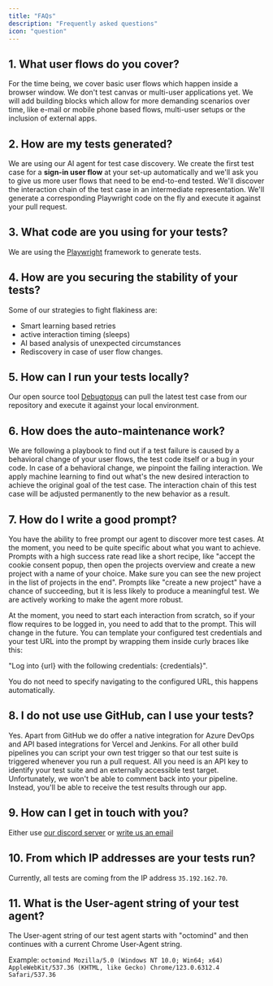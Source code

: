 ```yaml
---
title: "FAQs"
description: "Frequently asked questions"
icon: "question"
---
```


## 1. What user flows do you cover?

For the time being, we cover basic user flows which happen inside a browser window. We don't test canvas or multi-user applications yet.
We will add building blocks which allow for more demanding scenarios over time, like e-mail or mobile phone based flows, multi-user setups or the inclusion of external apps.

## 2. How are my tests generated?

We are using our AI agent for test case discovery. We create the first test case for a **sign-in user flow** at your set-up automatically and we'll ask you to give us more user flows that need to be end-to-end tested.
We'll discover the interaction chain of the test case in an intermediate representation. We'll generate a corresponding Playwright code on the fly and execute it against your pull request.

## 3. What code are you using for your tests?

We are using the [Playwright](https://playwright.dev/) framework to generate tests.

## 4. How are you securing the stability of your tests?

Some of our strategies to fight flakiness are:

- Smart learning based retries
- active interaction timing (sleeps)
- AI based analysis of unexpected circumstances
- Rediscovery in case of user flow changes.

## 5. How can I run your tests locally?

Our open source tool [Debugtopus](https://github.com/OctoMind-dev/debugtopus) can pull the latest test case from our repository and execute it against your local environment.

## 6. How does the auto-maintenance work?

We are following a playbook to find out if a test failure is caused by a behavioral change of your user flows, the test code itself or a bug in your code.
In case of a behavioral change, we pinpoint the failing interaction. We apply machine learning to find out what's the new desired interaction to achieve the original goal of the test case.
The interaction chain of this test case will be adjusted permanently to the new behavior as a result.

## 7. How do I write a good prompt?

You have the ability to free prompt our agent to discover more test cases. At the moment, you need to be quite specific about what you want to achieve.
Prompts with a high success rate read like a short recipe, like "accept the cookie consent popup, then open the projects overview and create a new project with a name of your choice. Make sure you can see the new project in the list of projects in the end".
Prompts like "create a new project" have a chance of succeeding, but it is less likely to produce a meaningful test.
We are actively working to make the agent more robust.

At the moment, you need to start each interaction from scratch, so if your flow requires to be logged in, you need to add that to the prompt.
This will change in the future.
You can template your configured test credentials and your test URL into the prompt by wrapping them inside curly braces like this:

"Log into \{url\} with the following credentials: \{credentials\}".

You do not need to specify navigating to the configured URL, this happens automatically.

## 8. I do not use use GitHub, can I use your tests?

Yes. Apart from GitHub we do offer a native integration for Azure DevOps and API based integrations for Vercel and Jenkins. For all other build pipelines you can script your own test trigger so that our test suite is triggered whenever you run a pull request.
All you need is an API key to identify your test suite and an externally accessible test target. Unfortunately, we won't be able to comment back into your pipeline.
Instead, you'll be able to receive the test results through our app.

## 9. How can I get in touch with you?

Either use [our discord server](https://discord.gg/3ShnZMKRfA)
or [write us an email](mailto:contact@octomind.dev)

## 10. From which IP addresses are your tests run?

Currently, all tests are coming from the IP address `35.192.162.70`.

## 11. What is the User-agent string of your test agent?

The User-agent string of our test agent starts with "octomind" and then continues with a current Chrome User-Agent string.

Example: `octomind Mozilla/5.0 (Windows NT 10.0; Win64; x64) AppleWebKit/537.36 (KHTML, like Gecko) Chrome/123.0.6312.4 Safari/537.36`
